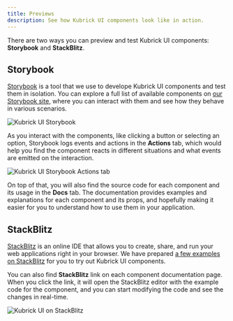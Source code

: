 ```yaml
---
title: Previews
description: See how Kubrick UI components look like in action.
---
```



There are two ways you can preview and test Kubrick UI components: **Storybook** and **StackBlitz**.

## Storybook

[Storybook](https://storybook.js.org/) is a tool that we use to develope Kubrick UI components and test them in isolation. You can explore a full list of available components on [our Storybook site](https://66e68bc88881b2397d6befdb-zlgmfvcbsp.chromatic.com), where you can interact with them and see how they behave in various scenarios.

<Image src={storybookScreenshot} alt="Kubrick UI Storybook" />

As you interact with the components, like clicking a button or selecting an option, Storybook logs events and actions in the **Actions** tab, which would help you find the component reacts in different situations and what events are emitted on the interaction.

<Image src={storybookActionsScreenshot} alt="Kubrick UI Storybook Actions tab" />

On top of that, you will also find the source code for each component and its usage in the **Docs** tab. The documentation provides examples and explanations for each component and its props, and hopefully making it easier for you to understand how to use them in your application.

## StackBlitz

[StackBlitz](https://stackblitz.com/) is an online IDE that allows you to create, share, and run your web applications right in your browser. We have prepared [a few examples on StackBlitz](https://stackblitz.com/@tfirdaus/collections/kubrick) for you to try out Kubrick UI components.

You can also find **StackBlitz** link on each component documentation page. When you click the link, it will open the StackBlitz editor with the example code for the component, and you can start modifying the code and see the changes in real-time.

<Image src={stackblitzScreenshot} alt="Kubrick UI on StackBlitz" quality="high" />
